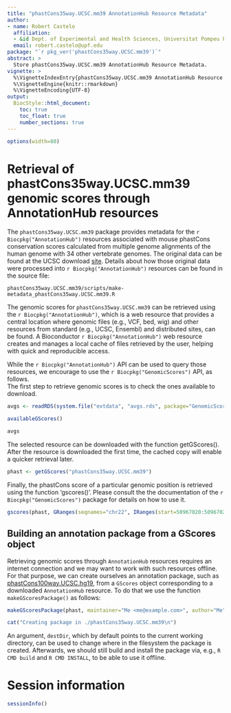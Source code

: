 ```yaml
---
title: "phastCons35way.UCSC.mm39 AnnotationHub Resource Metadata"
author:
- name: Robert Castelo
  affiliation: 
  - &id Dept. of Experimental and Health Sciences, Universitat Pompeu Fabra, Barcelona, Spain
  email: robert.castelo@upf.edu
package: "`r pkg_ver('phastCons35way.UCSC.mm39')`"
abstract: >
  Store phastCons35way.UCSC.mm39 AnnotationHub Resource Metadata.
vignette: >
  %\VignetteIndexEntry{phastCons35way.UCSC.mm39 AnnotationHub Resource Metadata}
  %\VignetteEngine{knitr::rmarkdown}
  %\VignetteEncoding{UTF-8}
output: 
  BiocStyle::html_document:
    toc: true
    toc_float: true
    number_sections: true
---
```


```r
options(width=80)
```

# Retrieval of phastCons35way.UCSC.mm39 genomic scores through AnnotationHub resources

The `phastCons35way.UCSC.mm39` package provides metadata for the
`r Biocpkg("AnnotationHub")` resources associated with mouse phastCons
conservation scores calculated from multiple genome alignments of the
human genome with 34 other vertebrate genomes. The original data can be
found at the UCSC download [site](https://hgdownload.soe.ucsc.edu/goldenPath/mm39/phastCons35way).
Details about how those original data were processed into
`r Biocpkg("AnnotationHub")` resources can be found in the source
file:

```
phastCons35way.UCSC.mm39/scripts/make-metadata_phastCons35way.UCSC.mm39.R
```

The genomic scores for `phastCons35way.UCSC.mm39` can be retrieved using the
`r Biocpkg("AnnotationHub")`,
which is a web resource that provides a central location where genomic files
(e.g., VCF, bed, wig) and other resources from standard (e.g., UCSC, Ensembl) and
distributed sites, can be found. A Bioconductor `r Biocpkg("AnnotationHub")` web
resource creates and manages a local cache of files retrieved by the user,
helping with quick and reproducible access.

While the `r Biocpkg("AnnotationHub")` API can be used to query those resources,
we encourage to use the `r Biocpkg("GenomicScores")` API, as follows.  
The first step to retrieve genomic scores is to check the ones available to download.

```r
avgs <- readRDS(system.file("extdata", "avgs.rds", package="GenomicScores"))
```
```r
availableGScores()
```
```r
avgs
```

The selected resource can be downloaded with the function getGScores().
After the resource is downloaded the first time, the cached copy will
enable a quicker retrieval later.

```r
phast <- getGScores("phastCons35way.UCSC.mm39")
```

Finally, the phastCons score of a particular genomic position
is retrieved using the function 'gscores()'. Please consult the
the documentation of the `r Biocpkg("GenomicScores")` package
for details on how to use it.

```r
gscores(phast, GRanges(seqnames="chr22", IRanges(start=50967020:50967025, width=1)))
```

## Building an annotation package from a GScores object

Retrieving genomic scores through `AnnotationHub` resources requires an internet
connection and we may want to work with such resources offline. For that purpose,
we can create ourselves an annotation package, such as
[phastCons100way.UCSC.hg19](https://bioconductor.org/packages/phastCons100way.UCSC.hg19),
from a `GScores` object corresponding to a downloaded `AnnotationHub` resource.
To do that we use the function `makeGScoresPackage()` as follows:

```r
makeGScoresPackage(phast, maintainer="Me <me@example.com>", author="Me", version="1.0.0")
```
```r
cat("Creating package in ./phastCons35way.UCSC.mm39\n")
```

An argument, `destDir`, which by default points to the current working
directory, can be used to change where in the filesystem the package is created.
Afterwards, we should still build and install the package via, e.g.,
`R CMD build` and `R CMD INSTALL`, to be able to use it offline.

# Session information

```r
sessionInfo()
```
